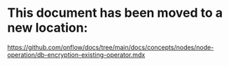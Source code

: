 # This document has been moved to a new location:

https://github.com/onflow/docs/tree/main/docs/concepts/nodes/node-operation/db-encryption-existing-operator.mdx
